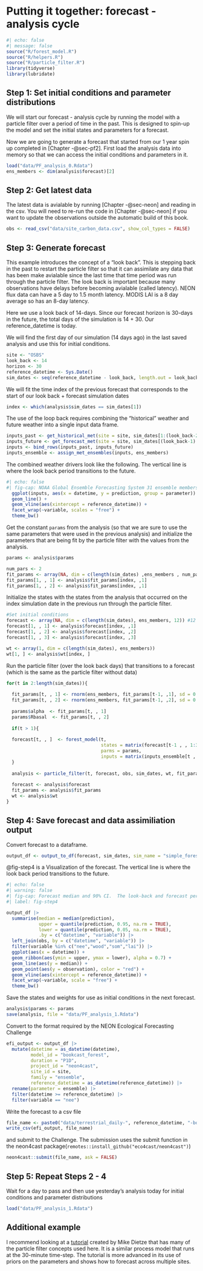 # Putting it together: forecast - analysis cycle {#sec-pulling-together}

```r
#| echo: false
#| message: false
source("R/forest_model.R")
source("R/helpers.R")
source("R/particle_filter.R")
library(tidyverse)
library(lubridate)
```

## Step 1: Set initial conditions and parameter distributions

We will start our forecast - analysis cycle by running the model with a particle filter over a period of time in the past. This is designed to spin-up the model and set the initial states and parameters for a forecast.

Now we are going to generate a forecast that started from our 1 year spin up completed in [Chapter -@sec-pf2]. First load the analysis data into memory so that we can access the initial conditions and parameters in it.

```r
load("data/PF_analysis_0.Rdata")
ens_members <- dim(analysis$forecast)[2]
```

## Step 2: Get latest data

The latest data is avialable by running [Chapter -@sec-neon] and reading in the csv. You will need to re-run the code in [Chapter -@sec-neon] if you want to update the observations outside the automatic build of this book.

```r
obs <- read_csv("data/site_carbon_data.csv", show_col_types = FALSE)
```

## Step 3: Generate forecast

This example introduces the concept of a "look back". This is stepping back in the past to restart the particle filter so that it can assimilate any data that has been make avialable since the last time that time period was run through the particle filter. The look back is important because many observations have delays before becoming avialable (called latency). NEON flux data can have a 5 day to 1.5 month latency. MODIS LAI is a 8 day average so has an 8-day latency.

Here we use a look back of 14-days. Since our forecast horizon is 30-days in the future, the total days of the simulation is 14 + 30. Our reference_datetime is today.

We will find the first day of our simulation (14 days ago) in the last saved analysis and use this for initial conditions.

```r
site <- "OSBS"
look_back <- 14
horizon <- 30
reference_datetime <- Sys.Date()
sim_dates <- seq(reference_datetime - look_back, length.out = look_back + horizon, by = "1 day")
```

We will fit the time index of the previous forecast that corresponds to the start of our look back + forecast simulation dates

```r
index <- which(analysis$sim_dates == sim_dates[1])
```

The use of the loop back requires combining the "historical" weather and future weather into a single input data frame.

```r
inputs_past <- get_historical_met(site = site, sim_dates[1:(look_back-2)], use_mean = FALSE)
inputs_future <- get_forecast_met(site = site, sim_dates[(look_back-1):length(sim_dates)], use_mean = FALSE)
inputs <- bind_rows(inputs_past, inputs_future)
inputs_ensemble <- assign_met_ensembles(inputs, ens_members)
```

The combined weather drivers look like the following. The vertical line is where the look back period transitions to the future.

```r
#| echo: false
#| fig-cap: NOAA Global Ensemble Forecasting System 31 ensemble members for the two drivers in the forest model.  The look-back and forecast periods are included with the transition denoted with a vertical line.
  ggplot(inputs, aes(x = datetime, y = prediction, group = parameter)) +
  geom_line() +
  geom_vline(aes(xintercept = reference_datetime)) +
  facet_wrap(~variable, scales = "free") +
  theme_bw()
```

Get the constant `params` from the analysis (so that we are sure to use the same parameters that were used in the previous analysis) and initialize the parameters that are being fit by the particle filter with the values from the analysis.

```r
params <- analysis$params

num_pars <- 2
fit_params <- array(NA, dim = c(length(sim_dates) ,ens_members , num_pars))
fit_params[1, , 1] <- analysis$fit_params[index, ,1]
fit_params[1, , 2] <- analysis$fit_params[index, ,1]
```

Initialize the states with the states from the analysis that occurred on the index simulation date in the previous run through the particle filter.

```r
#Set initial conditions
forecast <- array(NA, dim = c(length(sim_dates), ens_members, 12)) #12 is the number of outputs
forecast[1, , 1] <- analysis$forecast[index, ,1]
forecast[1, , 2] <- analysis$forecast[index, ,2]
forecast[1, , 3] <- analysis$forecast[index, ,3]

wt <- array(1, dim = c(length(sim_dates), ens_members))
wt[1, ] <- analysis$wt[index, ]
```

Run the particle filter (over the look back days) that transitions to a forecast (which is the same as the particle filter without data)

```r
for(t in 2:length(sim_dates)){
  
  fit_params[t, , 1] <- rnorm(ens_members, fit_params[t-1, ,1], sd = 0.0005)
  fit_params[t, , 2] <- rnorm(ens_members, fit_params[t-1, ,2], sd = 0.00005)
  
  params$alpha  <- fit_params[t, , 1]
  params$Rbasal  <- fit_params[t, , 2]
  
  if(t > 1){
  
  forecast[t, , ]  <- forest_model(t, 
                                   states = matrix(forecast[t-1 , , 1:3], nrow = ens_members) , 
                                   parms = params, 
                                   inputs = matrix(inputs_ensemble[t , , ], nrow = ens_members))
  }
  
  analysis <- particle_filter(t, forecast, obs, sim_dates, wt, fit_params)
  
  forecast <- analysis$forecast
  fit_params <- analysis$fit_params
  wt <- analysis$wt
}
```

## Step 4: Save forecast and data assimiliation output

Convert forecast to a dataframe.

```r
output_df <- output_to_df(forecast, sim_dates, sim_name = "simple_forest_model")
```

@fig-step4 is a Visualization of the forecast. The vertical line is where the look back period transitions to the future.

```r
#| echo: false
#| warning: false
#| fig-cap: Forecast median and 90% CI.  The look-back and forecast periods are included with the transition denoted with a vertical line.
#| label: fig-step4

output_df |> 
  summarise(median = median(prediction),
            upper = quantile(prediction, 0.95, na.rm = TRUE),
            lower = quantile(prediction, 0.05, na.rm = TRUE), 
            .by = c("datetime", "variable")) |> 
  left_join(obs, by = c("datetime", "variable")) |> 
  filter(variable %in% c("nee","wood","som","lai")) |> 
  ggplot(aes(x = datetime)) +
  geom_ribbon(aes(ymin = upper, ymax = lower), alpha = 0.7) +
  geom_line(aes(y = median)) +
  geom_point(aes(y = observation), color = "red") +
  geom_vline(aes(xintercept = reference_datetime)) +
  facet_wrap(~variable, scale = "free") +
  theme_bw()
```

Save the states and weights for use as initial conditions in the next forecast.

```r
analysis$params <- params
save(analysis, file = "data/PF_analysis_1.Rdata")
```

Convert to the format required by the NEON Ecological Forecasting Challenge

```r
efi_output <- output_df |> 
  mutate(datetime = as_datetime(datetime),
         model_id = "bookcast_forest",
         duration = "P1D",
         project_id = "neon4cast",
         site_id = site,
         family = "ensemble",
         reference_datetime = as_datetime(reference_datetime)) |> 
  rename(parameter = ensemble) |> 
  filter(datetime >= reference_datetime) |> 
  filter(variable == "nee")
```

Write the forecast to a csv file

```r
file_name <- paste0("data/terrestrial_daily-", reference_datetime, "-bookcast_forest.csv")
write_csv(efi_output, file_name)
```

and submit to the Challenge. The submission uses the submit function in the neon4cast package(`remotes::install_github("eco4cast/neon4cast")`)

```r
neon4cast::submit(file_name, ask = FALSE)
```

## Step 5: Repeat Steps 2 - 4

Wait for a day to pass and then use yesterday's analysis today for initial conditions and parameter distributions

```r
load("data/PF_analysis_1.Rdata")
```

## Additional example

I recommend looking at a [tutorial](https://github.com/mdietze/FluxCourseForecast) created by Mike Dietze that has many of the particle filter concepts used here. It is a similar process model that runs at the 30-minute time-step. The tutorial is more advanced in its use of priors on the parameters and shows how to forecast across multiple sites.
